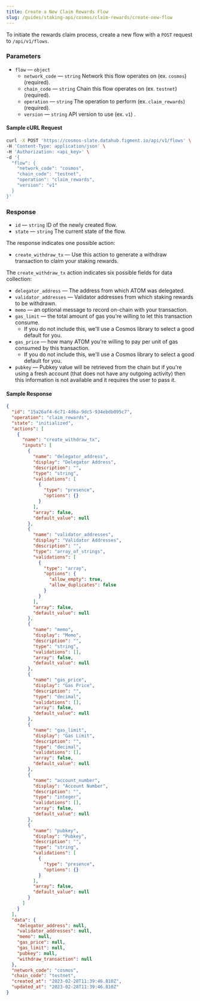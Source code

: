 ```yaml
---
title: Create a New Claim Rewards Flow
slug: /guides/staking-api/cosmos/claim-rewards/create-new-flow
---
```


To initiate the rewards claim process, create a new flow with a `POST` request to `/api/v1/flows`.

### Parameters

- `flow` &mdash; `object`
  - `network_code` &mdash; `string` Network this flow operates on (ex. `cosmos`) (required).
  - `chain_code` &mdash; `string` Chain this flow operates on (ex. `testnet`) (required).
  - `operation` &mdash; `string` The operation to perform (ex. `claim_rewards`) (required).
  - `version` &mdash; `string` API version to use (ex. `v1`) .

#### Sample cURL Request

```bash {5-10}
curl -X POST 'https://cosmos-slate.datahub.figment.io/api/v1/flows' \
-H 'Content-Type: application/json' \
-H 'Authorization: <api_key>' \
-d '{
  "flow": {
    "network_code": "cosmos",
    "chain_code": "testnet",
    "operation": "claim_rewards",
    "version": "v1"
  }
}'
```

### Response

- `id` &mdash; `string` ID of the newly created flow.
- `state` &mdash; `string` The current state of the flow.

The response indicates one possible action:

- `create_withdraw_tx` &mdash; Use this action to generate a withdraw transaction to claim your staking rewards.

The `create_withdraw_tx` action indicates six possible fields for data collection:

- `delegator_address` &mdash; The address from which ATOM was delegated.
- `validator_addresses` &mdash; Validator addresses from which staking rewards to be withdrawn.
- `memo` &mdash; an optional message to record on-chain with your transaction.
- `gas_limit` &mdash; the total amount of gas you're willing to let this transaction consume.
  - If you do not include this, we'll use a Cosmos library to select a good default for you.
- `gas_price` &mdash; how many ATOM you're willing to pay per unit of gas consumed by this transaction.
  - If you do not include this, we'll use a Cosmos library to select a good default for you.
- `pubkey` &mdash; Pubkey value will be retrieved from the chain but if you're using a fresh account (that does not have any outgoing activity) then this information is not available and it requires the user to pass it.

#### Sample Response

```json {3,4,7,10,24,41,50,59,68,77}
{
  "id": "15a26af4-6c71-4d6a-9dc5-934ebdb095c7",
  "operation": "claim_rewards",
  "state": "initialized",
  "actions": [
    {
      "name": "create_withdraw_tx",
      "inputs": [
        {
          "name": "delegator_address",
          "display": "Delegator Address",
          "description": "",
          "type": "string",
          "validations": [
            {
              "type": "presence",
              "options": {}
            }
          ],
          "array": false,
          "default_value": null
        },
        {
          "name": "validator_addresses",
          "display": "Validator Addresses",
          "description": "",
          "type": "array_of_strings",
          "validations": [
            {
              "type": "array",
              "options": {
                "allow_empty": true,
                "allow_duplicates": false
              }
            }
          ],
          "array": false,
          "default_value": null
        },
        {
          "name": "memo",
          "display": "Memo",
          "description": "",
          "type": "string",
          "validations": [],
          "array": false,
          "default_value": null
        },
        {
          "name": "gas_price",
          "display": "Gas Price",
          "description": "",
          "type": "decimal",
          "validations": [],
          "array": false,
          "default_value": null
        },
        {
          "name": "gas_limit",
          "display": "Gas Limit",
          "description": "",
          "type": "decimal",
          "validations": [],
          "array": false,
          "default_value": null
        },
        {
          "name": "account_number",
          "display": "Account Number",
          "description": "",
          "type": "integer",
          "validations": [],
          "array": false,
          "default_value": null
        },
        {
          "name": "pubkey",
          "display": "Pubkey",
          "description": "",
          "type": "string",
          "validations": [
            {
              "type": "presence",
              "options": {}
            }
          ],
          "array": false,
          "default_value": null
        }
      ]
    }
  ],
  "data": {
    "delegator_address": null,
    "validator_addresses": null,
    "memo": null,
    "gas_price": null,
    "gas_limit": null,
    "pubkey": null,
    "withdraw_transaction": null
  },
  "network_code": "cosmos",
  "chain_code": "testnet",
  "created_at": "2023-02-28T11:39:46.810Z",
  "updated_at": "2023-02-28T11:39:46.810Z"
}
```
